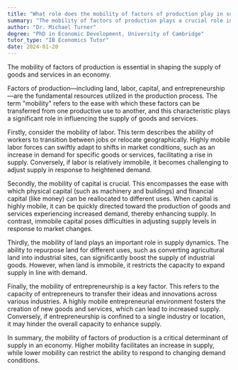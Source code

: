 ```yaml
---
title: "What role does the mobility of factors of production play in supply?"
summary: "The mobility of factors of production plays a crucial role in determining the supply of goods and services."
author: "Dr. Michael Turner"
degree: "PhD in Economic Development, University of Cambridge"
tutor_type: "IB Economics Tutor"
date: 2024-01-20
---
```


The mobility of factors of production is essential in shaping the supply of goods and services in an economy.

Factors of production—including land, labor, capital, and entrepreneurship—are the fundamental resources utilized in the production process. The term "mobility" refers to the ease with which these factors can be transferred from one productive use to another, and this characteristic plays a significant role in influencing the supply of goods and services.

Firstly, consider the mobility of labor. This term describes the ability of workers to transition between jobs or relocate geographically. Highly mobile labor forces can swiftly adapt to shifts in market conditions, such as an increase in demand for specific goods or services, facilitating a rise in supply. Conversely, if labor is relatively immobile, it becomes challenging to adjust supply in response to heightened demand.

Secondly, the mobility of capital is crucial. This encompasses the ease with which physical capital (such as machinery and buildings) and financial capital (like money) can be reallocated to different uses. When capital is highly mobile, it can be quickly directed toward the production of goods and services experiencing increased demand, thereby enhancing supply. In contrast, immobile capital poses difficulties in adjusting supply levels in response to market changes.

Thirdly, the mobility of land plays an important role in supply dynamics. The ability to repurpose land for different uses, such as converting agricultural land into industrial sites, can significantly boost the supply of industrial goods. However, when land is immobile, it restricts the capacity to expand supply in line with demand.

Finally, the mobility of entrepreneurship is a key factor. This refers to the capacity of entrepreneurs to transfer their ideas and innovations across various industries. A highly mobile entrepreneurial environment fosters the creation of new goods and services, which can lead to increased supply. Conversely, if entrepreneurship is confined to a single industry or location, it may hinder the overall capacity to enhance supply.

In summary, the mobility of factors of production is a critical determinant of supply in an economy. Higher mobility facilitates an increase in supply, while lower mobility can restrict the ability to respond to changing demand conditions.
    